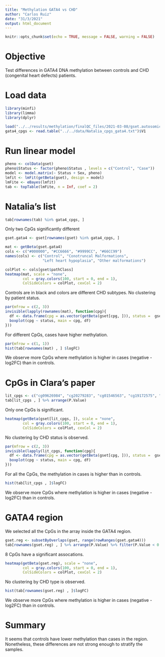 ```yaml
---
title: "Methylation GATA4 vs CHD"
author: "Carlos Ruiz"
date: "31/3/2021"
output: html_document
---
```


```r
knitr::opts_chunk$set(echo = TRUE, message = FALSE, warning = FALSE)
```

# Objective

Test differences in GATA4 DNA methylation between controls and CHD (congenital heart defects) patients.

# Load data

```r
library(minfi)
library(limma)
library(dplyr)

load("../../results/methylation/finalQC_files/2021-03-08/gset.autosomic.Rdata")
gata4_cpgs <- read.table("../../data/Natalia_cpgs_gata4.txt")$V1
```

# Run linear model

```r
pheno <- colData(gset)
pheno$Status <- factor(pheno$Status , levels = c("Control", "Case"))
model <- model.matrix(~ Status + Sex, pheno)
lmfit <- lmFit(getBeta(gset), design = model)
lmFite <- eBayes(lmfit)
tab <- topTable(lmFite, n = Inf, coef = 2)
```

# Natalia's list 

```r
tab[rownames(tab) %in% gata4_cpgs, ]
```

Only two CpGs significantly different

```r
gset.gata4 <- gset[rownames(gset) %in% gata4_cpgs, ]

mat <- getBeta(gset.gata4)
cols <- c("#000000", "#CC6666", "#9999CC", "#66CC99")
names(cols) <- c("Control", "Conotruncal Malformations", 
                 "Left heart hypoplasia", "Other malformations")

colPlot <- cols[gset$pathClass]
heatmap(mat, scale = "none", 
        col = gray.colors(100, start = 0, end = 1),
        ColSideColors = colPlot, cexCol = 2)
```
Controls are in black and colors are different CHD subtypes. No clustering by patient status. 

```r
par(mfrow = c(2, 3))
invisible(lapply(rownames(mat), function(cpg){
  df <- data.frame(cpg = as.vector(getBeta(gset[cpg, ])), status =  gset$Status)
  boxplot(cpg ~ status, main = cpg, df)
}))
```
For different CpGs, cases have higher methylation.

```r
par(mfrow = c(1, 1))
hist(tab[rownames(mat) , ] $logFC)
```

We observe more CpGs where methylation is higher in cases (negative -log2FC) than in controls. 

# CpGs in Clara's paper ####

```r
lit_cpgs <- c("cg09626984", "cg20279283", "cg01546563", "cg19172575", "cg13434842")
tab[lit_cpgs , ] %>% arrange(P.Value)
```

Only one CpGs is significant.

```r
heatmap(getBeta(gset[lit_cpgs, ]), scale = "none", 
        col = gray.colors(100, start = 0, end = 1),
        ColSideColors = colPlot, cexCol = 2)
```

No clustering by CHD status is observed. 

```r
par(mfrow = c(2, 3))
invisible(lapply(lit_cpgs, function(cpg){
  df <- data.frame(cpg = as.vector(getBeta(gset[cpg, ])), status =  gset$Status)
  boxplot(cpg ~ status, main = cpg, df)
}))
```

For all the CpGs, the methylation in cases is higher than in controls.

```r
hist(tab[lit_cpgs , ]$logFC)
```

We observe more CpGs where methylation is higher in cases (negative -log2FC) than in controls. 

# GATA4 region ####

We selected all the CpGs in the array inside the GATA4 region.

```r
gset.reg <- subsetByOverlaps(gset, range(rowRanges(gset.gata4)))
tab[rownames(gset.reg) , ] %>% arrange(P.Value) %>% filter(P.Value < 0.05)
```

8 CpGs have a significant assocations.

```r
heatmap(getBeta(gset.reg), scale = "none", 
        col = gray.colors(100, start = 0, end = 1),
        ColSideColors = colPlot, cexCol = 2)
```

No clustering by CHD type is observed.


```r
hist(tab[rownames(gset.reg) , ]$logFC)
```
We observe more CpGs where methylation is higher in cases (negative -log2FC) than in controls. 

# Summary

It seems that controls have lower methylation than cases in the region. Nonetheless, these differences are not strong enough to stratify the samples.